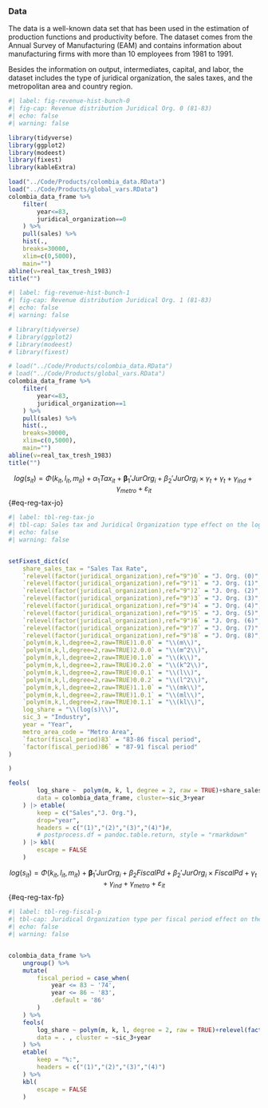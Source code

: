 ### Data

The data is a well-known data set that has been used in the estimation of production functions and productivity before. The dataset comes from the Annual Survey of Manufacturing (EAM) and contains information about manufacturing firms with more than 10 employees from 1981 to 1991.

Besides the information on output, intermediates, capital, and labor, the dataset includes the type of juridical organization, the sales taxes, and the metropolitan area and country region.

```r
#| label: fig-revenue-hist-bunch-0
#| fig-cap: Revenue distribution Juridical Org. 0 (81-83)
#| echo: false
#| warning: false

library(tidyverse)
library(ggplot2)
library(modeest)
library(fixest)
library(kableExtra)

load("../Code/Products/colombia_data.RData")
load("../Code/Products/global_vars.RData")
colombia_data_frame %>%
    filter(
        year<=83,
        juridical_organization==0
    ) %>%
    pull(sales) %>%
    hist(., 
    breaks=30000,
    xlim=c(0,5000),
    main="")
abline(v=real_tax_tresh_1983)
title("")

```

```r
#| label: fig-revenue-hist-bunch-1
#| fig-cap: Revenue distribution Juridical Org. 1 (81-83)
#| echo: false
#| warning: false

# library(tidyverse)
# library(ggplot2)
# library(modeest)
# library(fixest)

# load("../Code/Products/colombia_data.RData")
# load("../Code/Products/global_vars.RData")
colombia_data_frame %>%
    filter(
        year<=83,
        juridical_organization==1
    ) %>%
    pull(sales) %>%
    hist(., 
    breaks=30000,
    xlim=c(0,5000),
    main="")
abline(v=real_tax_tresh_1983)
title("")

```

$$
log(s_{it})= \Phi(k_{it},l_{it},m_{it})+ \alpha_1Tax_{it}+\mathbf{\beta}_1'JurOrg_i + \beta_2'JurOrg_i\times\gamma_t+ \gamma_t + \gamma_{ind} +\gamma_{metro} + \varepsilon_{it}
$$ {#eq-reg-tax-jo}



```r
#| label: tbl-reg-tax-jo
#| tbl-cap: Sales tax and Juridical Organization type effect on the log share of intermediate inputs.
#| echo: false
#| warning: false


setFixest_dict(c(
    share_sales_tax = "Sales Tax Rate",
    `relevel(factor(juridical_organization),ref="9")0` = "J. Org. (0)",
    `relevel(factor(juridical_organization),ref="9")1` = "J. Org. (1)",
    `relevel(factor(juridical_organization),ref="9")2` = "J. Org. (2)",
    `relevel(factor(juridical_organization),ref="9")3` = "J. Org. (3)",
    `relevel(factor(juridical_organization),ref="9")4` = "J. Org. (4)",
    `relevel(factor(juridical_organization),ref="9")5` = "J. Org. (5)",
    `relevel(factor(juridical_organization),ref="9")6` = "J. Org. (6)",
    `relevel(factor(juridical_organization),ref="9")7` = "J. Org. (7)",
    `relevel(factor(juridical_organization),ref="9")8` = "J. Org. (8)",
    `polym(m,k,l,degree=2,raw=TRUE)1.0.0` = "\\(m\\)",
    `polym(m,k,l,degree=2,raw=TRUE)2.0.0` = "\\(m^2\\)",
    `polym(m,k,l,degree=2,raw=TRUE)0.1.0` = "\\(k\\)",
    `polym(m,k,l,degree=2,raw=TRUE)0.2.0` = "\\(k^2\\)",
    `polym(m,k,l,degree=2,raw=TRUE)0.0.1` = "\\(l\\)",
    `polym(m,k,l,degree=2,raw=TRUE)0.0.2` = "\\(l^2\\)",
    `polym(m,k,l,degree=2,raw=TRUE)1.1.0` = "\\(mk\\)",
    `polym(m,k,l,degree=2,raw=TRUE)1.0.1` = "\\(ml\\)",
    `polym(m,k,l,degree=2,raw=TRUE)0.1.1` = "\\(kl\\)",
    log_share = "\\(log(s)\\)",
    sic_3 = "Industry",
    year = "Year",
    metro_area_code = "Metro Area",
    `factor(fiscal_period)83` = "83-86 fiscal period",
    `factor(fiscal_period)86` = "87-91 fiscal period"
)

)

feols(
        log_share ~  polym(m, k, l, degree = 2, raw = TRUE)+share_sales_tax+relevel(factor(juridical_organization),ref="9")*factor(year)|csw0(sic_3,year,metro_area_code),
        data = colombia_data_frame, cluster=~sic_3+year
    ) |> etable(
        keep = c("Sales","J. Org."),
        drop="year",
        headers = c("(1)","(2)","(3)","(4)")#,
        # postprocess.df = pandoc.table.return, style = "rmarkdown"
    ) |> kbl(
        escape = FALSE
    )

```

$$
log(s_{it})= \Phi(k_{it},l_{it},m_{it})+ \mathbf{\beta}_1'JurOrg_i + \beta_2FiscalPd+\beta_2'JurOrg_i\times FiscalPd + \gamma_t + \gamma_{ind} +\gamma_{metro} + \varepsilon_{it}
$$ {#eq-reg-tax-fp}

```r
#| label: tbl-reg-fiscal-p
#| tbl-cap: Juridical Organization type per fiscal period effect on the log share of intermediate inputs.
#| echo: false
#| warning: false


colombia_data_frame %>%
    ungroup() %>%
    mutate(
        fiscal_period = case_when(
            year <= 83 ~ '74',
            year <= 86 ~ '83',
            .default = '86'
        )
    ) %>%
    feols(
        log_share ~ polym(m, k, l, degree = 2, raw = TRUE)+relevel(factor(juridical_organization), ref="9")*factor(fiscal_period)| csw0(sic_3,metro_area_code,year),#factor(sic_3)+factor(metro_area_code)+factor(year),
        data = . , cluster = ~sic_3+year
    ) %>%
    etable(
        keep = "%:",
        headers = c("(1)","(2)","(3)","(4)")
    ) %>%
    kbl(
        escape = FALSE
    )
    


```